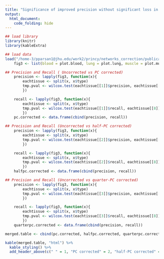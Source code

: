 ```yaml
---
title: "Significance of improved precision without significant loss in recall -- glasso networks using canonical pathway databases"
output:
  html_document:
    code_folding: hide
---
```

```r
## load library
library(knitr)
library(kableExtra)

## load data
load("/home-3/pparsan1@jhu.edu/work2/princy/networks_correction/publication_figures/fig3/fig3.RData")
	fig3 <- list(blood = plot.blood, lung = plot.lung, muscle = plot.muscle, sub = plot.sub, thyroid = plot.thyroid)

## Precision and Recall ( Uncorrected vs PC corrected)
	precision <- lapply(fig3, function(x){
		eachtissue <- split(x, x$type)
		tmp.pval <- wilcox.test(eachtissue[[1]]$precision, eachtissue[[8]]$precision, alternative = "greater")$p.value
		})

	recall <- lapply(fig3, function(x){
		eachtissue <- split(x, x$type)
		tmp.pval <- wilcox.test(eachtissue[[1]]$recall, eachtissue[[8]]$recall, alternative = "less")$p.value
		})
	pc.corrected <- data.frame(cbind(precision, recall))

## Precision and Recall (Uncorrected vs half-PC corrected)
	precision <- lapply(fig3, function(x){
		eachtissue <- split(x, x$type)
		tmp.pval <- wilcox.test(eachtissue[[2]]$precision, eachtissue[[8]]$precision, alternative = "greater")$p.value
		})

	recall <- lapply(fig3, function(x){
		eachtissue <- split(x, x$type)
		tmp.pval <- wilcox.test(eachtissue[[2]]$recall, eachtissue[[8]]$recall, alternative = "less")$p.value
		})
	halfpc.corrected <- data.frame(cbind(precision, recall))

## Precision and Recall (Uncorrected vs quarter-PC corrected)
	precision <- lapply(fig3, function(x){
		eachtissue <- split(x, x$type)
		tmp.pval <- wilcox.test(eachtissue[[3]]$precision, eachtissue[[8]]$precision, alternative = "greater")$p.value
		})

	recall <- lapply(fig3, function(x){
		eachtissue <- split(x, x$type)
		tmp.pval <- wilcox.test(eachtissue[[3]]$recall, eachtissue[[8]]$recall, alternative = "less")$p.value
		})
	quarterpc.corrected <- data.frame(cbind(precision, recall))

merged.table <- cbind(pc.corrected, halfpc.corrected, quarterpc.corrected)

kable(merged.table, "html") %>%
  kable_styling() %>%
  add_header_above(c(" " = 1, "PC corrected" = 2, "half-PC corrected" = 2, "quarter-PC corrected" = 2))
```
